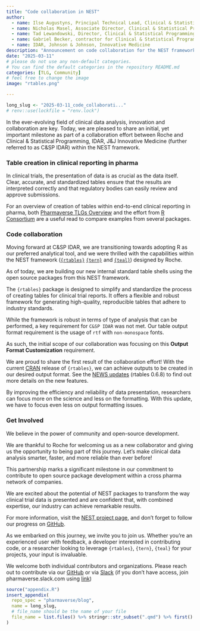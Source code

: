 ```yaml
---
title: "Code collaboration in NEST"
author:
  - name: Ilse Augustyns, Principal Technical Lead, Clinical & Statistical Programming, IDAR
  - name: Nicholas Masel, Associate Director, Clinical & Statistical Programming, IDAR
  - name: Tad Lewandowski, Director, Clinical & Statistical Programming, IDAR
  - name: Gabriel Becker, contractor for Clinical & Statistical Programming, IDAR
  - name: IDAR, Johnson & Johnson, Innovative Medicine
description: "Announcement on code collaboration for the NEST framework between Roche and Clinical & Statistical Programming, Johnson & Johnson Innovative Medicine"
date: "2025-03-11"
# please do not use any non-default categories.
# You can find the default categories in the repository README.md
categories: [TLG, Community]
# feel free to change the image
image: "rtables.png"

---
```


<!--------------- typical setup ----------------->

```r
long_slug <- "2025-03-11_code_collaborati..."
# renv::use(lockfile = "renv.lock")
```

<!--------------- post begins here ----------------->

In the ever-evolving field of clinical data analysis, innovation and collaboration are key. Today, we are pleased to share an initial, yet important milestone as part of a collaboration effort between Roche and Clinical & Statistical Programming, IDAR, J&J Innovative Medicine (further referred to as C&SP IDAR) within the NEST framework.

### Table creation in clinical reporting in pharma

In clinical trials, the presentation of data is as crucial as the data itself. Clear, accurate, and standardized tables ensure that the results are interpreted correctly and that regulatory bodies can easily review and approve submissions. 

For an overview of creation of tables within end-to-end clinical reporting in pharma, both [Pharmaverse TLGs Overview](https://pharmaverse.org/e2eclinical/tlg/) and the effort from [R Consortium](https://rconsortium.github.io/rtrs-wg/) are a useful read to compare examples from several packages.

### Code collaboration

Moving forward at C&SP IDAR, we are transitioning towards adopting R as our preferred analytical tool, and we were thrilled with the capabilities within the NEST framework ([`{rtables}`](https://insightsengineering.github.io/rtables/){target="_blank"} [`{tern}`](https://insightsengineering.github.io/tern/){target="_blank"} and [`{teal}`](https://insightsengineering.github.io/teal/){target="_blank"}) designed by Roche. 

As of today, we are building our new internal standard table shells using the open source packages from this NEST framework.

The `{rtables}` package is designed to simplify and standardize the process of creating tables for clinical trial reports. It offers a flexible and robust framework for generating high-quality, reproducible tables that adhere to industry standards. 

While the framework is robust in terms of type of analysis that can be performed, a key requirement for `C&SP IDAR` was not met. Our table output format requirement is the usage of `rtf` with `non-monospace` fonts.

As such, the initial scope of our collaboration was focusing on this **Output Format Customization** requirement. 

We are proud to share the first result of the collaboration effort! With the current  [CRAN](https://cran.r-project.org/web/packages/rtables/index.html){target="_blank"} release of `{rtables}`, we can achieve outputs to be created in our desired output format. See the [NEWS updates](https://cran.r-project.org/web/packages/rtables/news/news.html){target="_blank"} (rtables 0.6.8) to find out more details on the new features.

By improving the efficiency and reliability of data presentation, researchers can focus more on the science and less on the formatting. With this update, we have to focus even less on output formatting issues.

### Get Involved

We believe in the power of community and open-source development. 

We are thankful to Roche for welcoming us as a new collaborator and giving us the opportunity to being part of this journey. Let's make clinical data analysis smarter, faster, and more reliable than ever before!

This partnership marks a significant milestone in our commitment to contribute to open source package development within a cross pharma network of companies. 

We are excited about the potential of NEST packages to transform the way clinical trial data is presented and are confident that, with combined expertise, our industry can achieve remarkable results.

For more information, visit the [NEST project page](https://insightsengineering.github.io/nest/index.html){target="_blank"}, and don't forget to follow our progress on [GitHub](https://github.com/insightsengineering){target="_blank"}.

As we embarked on this journey, we invite you to join us. Whether you’re an experienced user with feedback, a developer interested in contributing code, or a researcher looking to leverage `{rtables}`, `{tern}`, `{teal}` for your projects, your input is invaluable.

We welcome both individual contributors and organizations. Please reach out to contribute via our [GitHub](https://insightsengineering.github.io/rtables/){target="_blank"} or via [Slack](https://app.slack.com/client/t028pb489d3/c02m8kn8269){target="_blank"} (if you don’t have access, join pharmaverse.slack.com using [link](https://join.slack.com/t/pharmaverse/shared_invite/zt-yv5atkr4-Np2ytJ6W_QKz_4Olo7Jo9A){target="_blank"})

<!--------------- appendices go here ----------------->

```r
source("appendix.R")
insert_appendix(
  repo_spec = "pharmaverse/blog",
  name = long_slug,
  # file_name should be the name of your file
  file_name = list.files() %>% stringr::str_subset(".qmd") %>% first()
)
```
